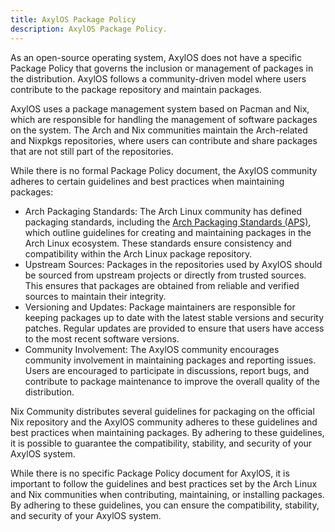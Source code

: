 ```yaml
---
title: AxylOS Package Policy
description: AxylOS Package Policy.
---
```


As an open-source operating system, AxylOS does not have a specific Package Policy that governs the inclusion or management of packages in the distribution. AxylOS follows a community-driven model where users contribute to the package repository and maintain packages.

AxylOS uses a package management system based on Pacman and Nix, which are responsible for handling the management of software packages on the system. The Arch and Nix communities maintain the Arch-related and Nixpkgs repositories, where users can contribute and share packages that are not still part of the repositories.

While there is no formal Package Policy document, the AxylOS community adheres to certain guidelines and best practices when maintaining packages:

* Arch Packaging Standards: The Arch Linux community has defined packaging standards, including the [Arch Packaging Standards (APS)](https://wiki.archlinux.org/title/Arch_package_guidelines), which outline guidelines for creating and maintaining packages in the Arch Linux ecosystem. These standards ensure consistency and compatibility within the Arch Linux package repository.
* Upstream Sources: Packages in the repositories used by AxylOS should be sourced from upstream projects or directly from trusted sources. This ensures that packages are obtained from reliable and verified sources to maintain their integrity.
* Versioning and Updates: Package maintainers are responsible for keeping packages up to date with the latest stable versions and security patches. Regular updates are provided to ensure that users have access to the most recent software versions.
* Community Involvement: The AxylOS community encourages community involvement in maintaining packages and reporting issues. Users are encouraged to participate in discussions, report bugs, and contribute to package maintenance to improve the overall quality of the distribution.

Nix Community distributes several guidelines for packaging on the official Nix repository and the AxylOS community adheres to these guidelines and best practices when maintaining packages. By adhering to these guidelines, it is possible to guarantee the compatibility, stability, and security of your AxylOS system.

While there is no specific Package Policy document for AxylOS, it is important to follow the guidelines and best practices set by the Arch Linux and Nix communities when contributing, maintaining, or installing packages. By adhering to these guidelines, you can ensure the compatibility, stability, and security of your AxylOS system.

<ImageComponent />
